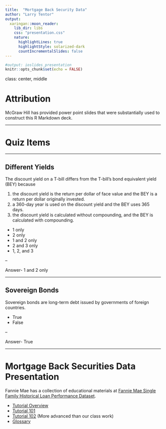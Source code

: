```yaml
---
title:  "Mortgage Back Security Data"
author: "Larry Tentor"
output:
  xaringan::moon_reader:
    lib_dir: libs
    css: "presentation.css"
    nature:
      highlightLines: true
      highlightStyle: solarized-dark
      countIncrementalSlides: false
---
```


```r
#output: ioslides_presentation
knitr::opts_chunk$set(echo = FALSE)
```

class: center, middle

# Attribution

McGraw Hill has provided power point slides that were substantially used to construct this R Markdown deck.

---

# Quiz Items

---

## Different Yields

The discount yield on a T-bill differs from the T-bill's bond equivalent yield (BEY) because

1. the discount yield is the return per dollar of face value and the BEY is a return per dollar originally invested.
2. a 360-day year is used on the discount yield and the BEY uses 365 days.
3. the discount yield is calculated without compounding, and the BEY is calculated with compounding.

- 1 only
- 2 only
- 1 and 2 only
- 2 and 3 only
- 1, 2, and 3

--

Answer- 1 and 2 only

---

## Sovereign Bonds

Sovereign bonds are long-term debt issued by governments of foreign countries.

- True
- False

--

Answer- True

---

# Mortgage Back Securities Data Presentation

Fannie Mae has a collection of educational materials at [Fannie Mae Single Family Historical Loan Performance Dataset](https://www.fanniemae.com/portal/funding-the-market/data/loan-performance-data.html).

- [Tutorial Overview](https://fanniemae.articulate-online.com/p/7778726526/story_html5.html)
- [Tutorial 101](https://fanniemae.articulate-online.com/p/7778704184/presentation_html5.html)
- [Tutorial 102](https://fanniemae.articulate-online.com/p/7778736213/presentation_html5.html) (More advanced than our class work)
- [Glossary](https://loanperformancedata.fanniemae.com/lppub-docs/FNMA_SF_Loan_Performance_Glossary.pdf)

